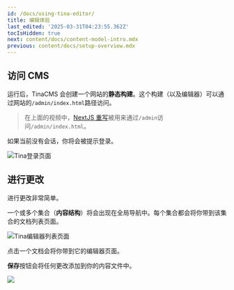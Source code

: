 ```yaml
---
id: /docs/using-tina-editor/
title: 编辑体验
last_edited: '2025-03-31T04:23:55.362Z'
tocIsHidden: true
next: content/docs/content-model-intro.mdx
previous: content/docs/setup-overview.mdx
---
```


<Youtube
  embedSrc="https://www.youtube.com/embed/CsCQS7HIBv0?si=rrQbD_l21B7u2zyo"
  caption=""
  minutes=""
/>

## 访问 CMS

运行后，TinaCMS 会创建一个网站的**静态构建**。这个构建（以及编辑器）可以通过网站的`/admin/index.html`路径访问。

> 在上面的视频中，[NextJS 重写](https://nextjs.org/docs/app/api-reference/config/next-config-js/rewrites)被用来通过`/admin`访问`/admin/index.html`。

如果当前没有会话，你将会被提示登录。

![Tina登录页面](/img/tina-login.png)

## 进行更改

进行更改非常简单。

一个或多个集合（**内容结构**）将会出现在全局导航中。每个集合都会将你带到该集合的文档列表页面。

![Tina编辑器列表页面](/img/tina-list-page.png)

点击一个文档会将你带到它的编辑器页面。

**保存**按钮会将任何更改添加到你的内容文件中。

![](/2.png)
